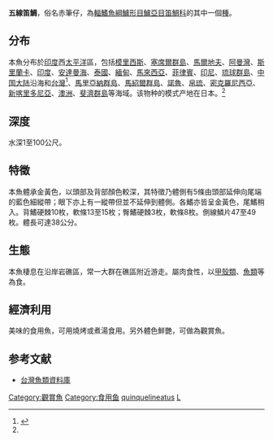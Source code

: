 {{Speciesbox
| name = 五線笛鯛
| image = 
| image_width = 250px
| status = NE
| status_system = IUCN3.1
| genus = Lutjanus
| species = quinquelineatus
| authority = [[Bloch|Bloch]], 1790<ref name='id7444'>{{cite web| url =http://www.bioinfo.cn/db05/BjdwSpecies.php?action=view&id=7444| title =五线笛鲷| work =中国动物物种编目数据库| publisher =中国科学院微生物研究所| author =中国科学院动物研究所| accessdate =2009-04-16| deadurl =yes| archiveurl =https://web.archive.org/web/20160305001413/http://www.bioinfo.cn/db05/BjdwSpecies.php?action=view&id=7444| archivedate =2016-03-05}}</ref>
| synonyms = *''Genyoroge notata sublineata''<br /><small> De Vis, 1884</small>
*''Diacope decemlineata''<br /><small> Valenciennes, 1830</small>
*''Grammistes quinquevittatus''<br /><small> Bloch & Schneider, 1801</small>
*''Diacope spilura''<br /><small> Bennett, 1832</small>
*''Holocentrus quinquelinearis''<br /><small> Bloch, 1790</small>
*''Lutjanus spilurus''<br /><small> Bennett, 1832</small>
*''Genyoroge grammica''<br /><small> Day, 1871</small>
*''Holocentrus quinquelineatus''<br /><small> Bloch, 1790</small>
}}
'''五線笛鯛'''，俗名赤筆仔，為[[輻鰭魚綱|輻鰭魚綱]][[鱸形目|鱸形目]][[鱸亞目|鱸亞目]][[笛鯛科|笛鯛科]]的其中一個[[種|種]]。

==分布==
本魚分布於[[印度|印度]]西[[太平洋|太平洋]]區，包括[[模里西斯|模里西斯]]、[[塞席爾群島|塞席爾群島]]、[[馬爾地夫|馬爾地夫]]、[[阿曼灣|阿曼灣]]、[[斯里蘭卡|斯里蘭卡]]、[[印度|印度]]、[[安達曼海|安達曼海]]、[[泰國|泰國]]、[[緬甸|緬甸]]、[[馬來西亞|馬來西亞]]、[[菲律賓|菲律賓]]、[[印尼|印尼]]、[[琉球群島|琉球群島]]、[[中国大陆|中国大陆]]沿海和[[台灣|台灣]]<ref>{{Cite web |url=http://fishdb.sinica.edu.tw/chi/species.php?id=382116 |title=存档副本 |accessdate=2019-01-03 |archive-date=2020-03-21 |archive-url=https://web.archive.org/web/20200321103601/http://fishdb.sinica.edu.tw/chi/species.php?id=382116 |dead-url=no }}</ref>、[[馬里亞納群島|馬里亞納群島]]、[[馬紹爾群島|馬紹爾群島]]、[[諾魯|諾魯]]、[[帛琉|帛琉]]、[[密克羅尼西亞|密克羅尼西亞]]、[[新喀里多尼亞|新喀里多尼亞]]、[[澳洲|澳洲]]、[[斐濟群島|斐濟群島]]等海域。该物种的模式产地在日本。<ref name='id7444'/>

==深度==
水深1至100公尺。

==特徵==
本魚體承金黃色，以頭部及背部顏色較深，其特徵乃體側有5條由頭部延伸向尾端的藍色細縱帶；眼下亦上有一縱帶但並不延伸到體側。各鰭亦皆呈金黃色，尾鰭稍入。背鰭硬棘10枚，軟條13至15枚；臀鰭硬棘3枚，軟條8枚。側線鱗片47至49枚。體長可達38公分。

==生態==
本魚棲息在沿岸岩礁區，常一大群在礁區附近游走。屬肉食性，以[[甲殼類|甲殼類]]、[[魚類|魚類]]等為食。

==經濟利用==
美味的食用魚，可用燒烤或煮湯食用。另外體色鮮艷，可做為觀賞魚。

==参考文献==
{{reflist}}
*[http://fishdb.sinica.edu.tw/ 台灣魚類資料庫]{{Wayback|url=http://fishdb.sinica.edu.tw/ |date=20160304193340 }}
{{wikispecies|Lutjanus quinauelineatus}}
{{Taxonbar|from=Q2583807}}

[[Category:觀賞魚|Category:觀賞魚]]
[[Category:食用鱼|Category:食用鱼]]
[[Category:笛鯛屬|quinquelineatus]]
[[Category:1790年描述的鱼类|L]]